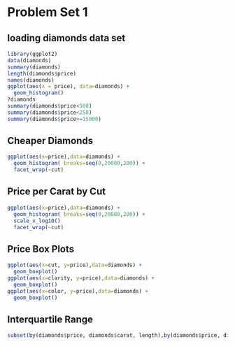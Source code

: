 Problem Set 1
==================================
## loading diamonds data set
```r
library(ggplot2)
data(diamonds)
summary(diamonds)
length(diamonds$price)
names(diamonds)
ggplot(aes(x = price), data=diamonds) +
  geom_histogram()
?diamonds
summary(diamonds$price<500)
summary(diamonds$price<250)
summary(diamonds$price>=15000)
```

## Cheaper Diamonds
```r
ggplot(aes(x=price),data=diamonds) +
  geom_histogram( breaks=seq(0,20000,200)) +
  facet_wrap(~cut)
```

## Price per Carat by Cut
```r
ggplot(aes(x=price),data=diamonds) +
  geom_histogram( breaks=seq(0,20000,200)) +
  scale_x_log10()
  facet_wrap(~cut)
```

## Price Box Plots
```r
ggplot(aes(x=cut, y=price),data=diamonds) +
  geom_boxplot()
ggplot(aes(x=clarity, y=price),data=diamonds) +
  geom_boxplot()
ggplot(aes(x=color, y=price),data=diamonds) +
  geom_boxplot()
```
## Interquartile Range
```r
subset(by(diamonds$price, diamonds$carat, length),by(diamonds$price, diamonds$carat, length)>2000)
```



